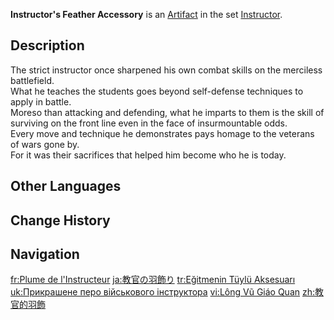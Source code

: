 {{Artifact Infobox
|image = Item Instructor's Feather Accessory.png
|set   = Instructor
|piece = Plume of Death
}}
{{Description|Any instructor who has mastered the art of de-escalation knows to keep this accessory firmly in their grasp at all times.}}
'''Instructor's Feather Accessory''' is an [[Artifact]] in the set [[Instructor]].

==Description==
The strict instructor once sharpened his own combat skills on the merciless battlefield.<br>What he teaches the students goes beyond self-defense techniques to apply in battle.<br>Moreso than attacking and defending, what he imparts to them is the skill of surviving on the front line even in the face of insurmountable odds.<br>Every move and technique he demonstrates pays homage to the veterans of wars gone by.<br>For it was their sacrifices that helped him become who he is today.

==Other Languages==
{{Other Languages
|en      = Instructor's Feather Accessory
|zhs     = 教官的羽饰
|zhs_rm  = Jiàoguān de Yǔ Shì
|zht     = 教官的羽飾
|zht_rm  = Jiàoguān de Yǔ Shì
|zh_tl   = Instructor's Feather Accessory
|ja      = 教官の羽飾り
|ja_rm   = Kyoukan no Hanekazari
|ja_tl   = Instructor's Feather Accessory
|ko      = 교관의 깃털장식
|ko_rm   = Gyogwan-ui Git'teol Jangsik
|ko_tl   = Instructor's Feather Accessory
|es      = Pluma del Instructor
|es_tl   = Feather of the Instructor
|fr      = Plume de l'Instructeur
|fr_tl   = Feather of the Instructor
|ru      = Перо инструктора
|ru_tl   = Instructor's Feather
|th      = Instructor's Feather Accessory
|vi      = Lông Vũ Giáo Quan
|vi_tl   = Instructor's Feather
|de      = Ausbilderfederschmuck
|de_tl   = Instructor's Feathered Accessory
|id      = Instructor's Feathered Accessory
|pt      = Acessório de Penas de Instrutor
|pt_tl   = 
|tr      = Eğitmenin Tüylü Aksesuarı
|tr_tl   = Instructor's Feathered Accessory
|it      = Piuma dell'istruttore
|it_tl   = 
}}

==Change History==
{{Change History|1.0}}

==Navigation==
{{Artifact Set Navbox|Instructor}}

[[fr:Plume de l'Instructeur]]
[[ja:教官の羽飾り]]
[[tr:Eğitmenin Tüylü Aksesuarı]]
[[uk:Прикрашене перо військового інструктора]]
[[vi:Lông Vũ Giáo Quan]]
[[zh:教官的羽飾]]